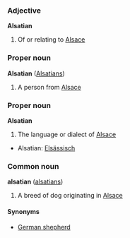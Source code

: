 ===Adjective===
'''Alsatian'''

# Of or relating to [[Alsace]]

===Proper noun===
'''Alsatian''' ([[Alsatians]])

# A person from [[Alsace]]

===Proper noun===
'''Alsatian'''

# The language or dialect of [[Alsace]]

*Alsatian: [[Elsässisch]]

===Common noun===
'''alsatian''' ([[alsatians]])

# A breed of dog originating in [[Alsace]]

====Synonyms====
*[[German shepherd]]